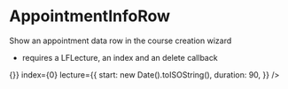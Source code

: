 
<Meta title="AppointmentInfoRow" component={AppointmentInfoRow} />

# AppointmentInfoRow

Show an appointment data row in the course creation wizard

-   requires a LFLecture, an index and an delete callback

<Story name="AppointmentInfoRow">
    <AppointmentInfoRow
        onPressDelete={() => {}}
        index={0}
        lecture={{
            start: new Date().toISOString(),
            duration: 90,
        }}
    />
</Story>
